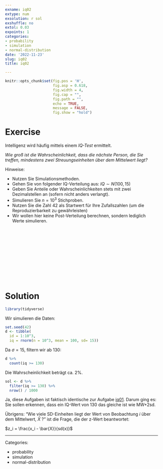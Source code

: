 ```yaml
---
exname: iq02
extype: num
exsolution: r sol
exshuffle: no
extol: 0.03
expoints: 1
categories:
- probability
- simulation
- normal-distribution
date: '2022-11-23'
slug: iq02
title: iq02

---
```









```r
knitr::opts_chunk$set(fig.pos = 'H',
                      fig.asp = 0.618,
                      fig.width = 4,
                      fig.cap = "", 
                      fig.path = "",
                      echo = TRUE, 
                      message = FALSE,
                      fig.show = "hold")
```







# Exercise

Intelligenz wird häufig mittels einem *IQ-Test* ermittelt.


*Wie groß ist die Wahrscheinlichkeit, dass die nächste Person, die Sie treffen, mindestens zwei Streuungseinheiten über dem Mittelwert liegt?*

Hinweise:

- Nutzen Sie Simulationsmethoden.
- Gehen Sie von folgender IQ-Verteilung aus: $IQ \sim N(100,15)$
- Geben Sie Anteile oder Wahrscheinlichkeiten stets mit zwei Dezimalstellen an (sofern nicht anders verlangt).
- Simulieren Sie $n=10^3$ Stichproben.
- Nutzen Sie die Zahl 42 als Startwert für Ihre Zufallszahlen (um die Reproduzierbarkeit zu gewährleisten)
- Wir wollen hier keine Post-Verteilung berechnen, sondern lediglich Werte simulieren.


</br>
</br>
</br>
</br>
</br>
</br>
</br>
</br>
</br>
</br>

# Solution


```r
library(tidyverse)
```

Wir simulieren die Daten:

```r
set.seed(42)
d <- tibble(
  id = 1:10^3,
  iq = rnorm(n = 10^3, mean = 100, sd= 15))
```


Da $\sigma=15$, filtern wir ab 130:


```r
d %>% 
  count(iq >= 130)
```


Die Wahrscheinlichkeit beträgt ca. 2%.

```r
sol <- d %>% 
  filter(iq >= 130) %>% 
  nrow() / 1000
```


Ja, diese Aufgaben ist faktisch identische zur Aufgabe [iq01](https://datenwerk.netlify.app/posts/iq01/iq01.html). 
Darum ging es: Sie sollen erkennen, dass ein IQ-Wert von 130 das gleiche ist wie MW+2sd.

Übrigens: "Wie viele SD-Einheiten liegt der Wert von Beobachtung $i$ über dem Mittelwert, $\bar{X}$ ?" ist die Frage,
die der z-Wert beantwortet:


$z_i = \frac{x_i - \bar{X}}{sd(x)}$





---

Categories: 

- probability
- simulation
- normal-distribution

